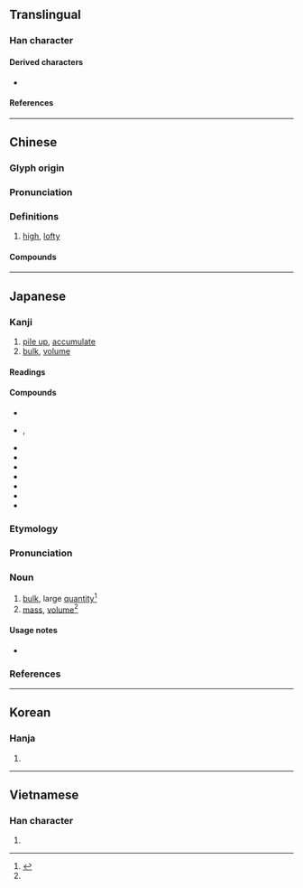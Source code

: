 {{also|崧}}
{{character info}}
==Translingual==

===Han character===
{{Han char|rn=46|rad=山|as=10|sn=13|four=22227|canj=UYRB|ids=⿱山高}}

====Derived characters====
* {{l|mul|[[𡀢]], [[𢣆]], [[𫶜]]}}

====References====
{{Han ref|kx=0317.270|dkj=08348|dj=0617.420|hdz=10791.180|uh=5D69}}

----

==Chinese==
{{zh-forms}}

===Glyph origin===
{{Han etym}}
{{rfe|zh|Possibly derived from [[崧]]}}

===Pronunciation===
{{zh-pron
|m=sōng
|c=sung1
|h=pfs=
|md=
|mn=
|w=
|mc=y
|oc=y
|cat=a,n
}}

===Definitions===
{{zh-hanzi}}

# [[high]], [[lofty]]

====Compounds====
{{zh-der|嚴嵩|嵩厚|嵩呼|嵩壽|嵩少|嵩山|嵩山三闕|嵩峻|嵩嶽降神|嵩祝|嵩箕|打嚴嵩|嵩垛}}

----

==Japanese==

===Kanji===
{{ja-kanji|grade=|rs=山10}}

# [[pile up]], [[accumulate]]
# [[bulk]], [[volume]]

====Readings====
{{ja-readings
|goon=すう
|kanon=しゅう
|kun=かさ-, かさ-む, たか-い, たけ-
|nanori=たかし, たかぶ
}}

====Compounds====
* {{ja-r|嵩上げ|かさ.あげ}}
* {{ja-r|嵩高|かさだか}}, {{ja-r|嵩高|すうこう}}
* {{ja-r|嵩張る|かさばる}}
* {{ja-r|嵩呼|すうこ}}
* {{ja-r|年嵩|としかさ}}
* {{ja-r|荷嵩み|にがさみ}}
* {{ja-r|値嵩|ねがさ}}
* {{ja-r|値嵩株|ねがさかぶ}}
* {{ja-r|水嵩|みずかさ}}

===Etymology===
{{wp|lang=ja}}
{{ja-kanjitab|かさ|yomi=k}}
{{rfe|ja}}

===Pronunciation===
{{ja-pron|かさ|acc=2|acc_ref=ZAJ}}

===Noun===
{{ja-noun|かさ}}

# [[bulk]], large [[quantity]]<ref name="TG">{{R:Taishukan's_Genius}}</ref>
# [[mass]], [[volume]]<ref name="TG"/>
#: {{ja-usex|[[茹でる]]と'''かさ'''が[[減る|減り]]ます。|ゆでる と '''かさ''' が へります。|It decreases in '''volume''' when boiled.}}

====Usage notes====
* {{ja-uk}}

===References===
<references/>

----

==Korean==

===Hanja===
{{ko-hanja|숭}}

# {{rfdef|ko|sort=山10}}

----

==Vietnamese==

===Han character===
{{vi-readings|rs=山10|reading=tung}}

# {{rfdef|vi|sort=山10}}